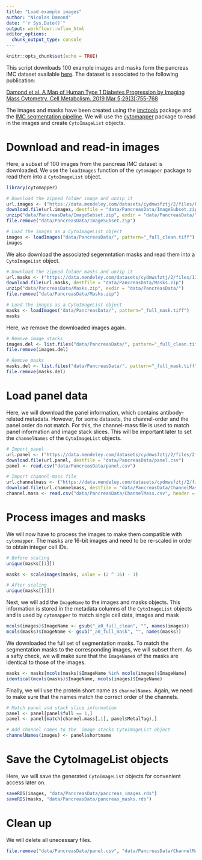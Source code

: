 ```yaml
---
title: "Load example images"
author: "Nicolas Damond"
date: "`r Sys.Date()`"
output: workflowr::wflow_html
editor_options:
  chunk_output_type: console
---
```


```r
knitr::opts_chunk$set(echo = TRUE)
```

This script downloads 100 example images and masks form the pancreas IMC dataset available [here](http://dx.doi.org/10.17632/cydmwsfztj.2).
The dataset is associated to the following publication:

[Damond et al. A Map of Human Type 1 Diabetes Progression by Imaging Mass Cytometry. Cell Metabolism. 2019 Mar 5;29(3):755-768](https://www.ncbi.nlm.nih.gov/pmc/articles/PMC6821395)

The images and masks have been created using the [imctools](https://github.com/BodenmillerGroup/imctools) package and the [IMC segmentation pipeline](https://github.com/BodenmillerGroup/ImcSegmentationPipeline). 
We will use the [cytomapper](https://www.bioconductor.org/packages/release/bioc/html/cytomapper.html) package to read in the images and create `CytoImageList` objects.

# Download and read-in images

Here, a subset of 100 images from the pancreas IMC dataset is downloaded.
We use the `loadImages` function of the `cytomapper` package to read them into a `CytoImageList` object.

```r
library(cytomapper)

# Download the zipped folder image and unzip it
url.images <- ("https://data.mendeley.com/datasets/cydmwsfztj/2/files/b37054d2-d5d0-4c48-a001-81ff77136f41/ImageSubset.zip?dl=1")
download.file(url.images, destfile = "data/PancreasData/ImageSubset.zip")
unzip("data/PancreasData/ImageSubset.zip", exdir = "data/PancreasData/")
file.remove("data/PancreasData/ImageSubset.zip")

# Load the images as a CytoImageList object
images <- loadImages("data/PancreasData/", pattern="_full_clean.tiff")
images
```

We also download the associated segemntation masks and read them into a `CytoImageList` object.

```r
# Download the zipped folder masks and unzip it
url.masks <- ("https://data.mendeley.com/datasets/cydmwsfztj/2/files/13679a61-e9b4-4820-9f09-a5bbc697647c/Masks.zip?dl=1")
download.file(url.masks, destfile = "data/PancreasData/Masks.zip")
unzip("data/PancreasData/Masks.zip", exdir = "data/PancreasData/")
file.remove("data/PancreasData/Masks.zip")

# Load the images as a CytoImageList object
masks <- loadImages("data/PancreasData/", pattern="_full_mask.tiff")
masks
```

Here, we remove the downloaded images again.

```r
# Remove image stacks
images.del <- list.files("data/PancreasData/", pattern="_full_clean.tiff", full.names = TRUE)
file.remove(images.del)

# Remove masks
masks.del <- list.files("data/PancreasData/", pattern="_full_mask.tiff", full.names = TRUE)
file.remove(masks.del)
```

# Load panel data

Here, we will download the panel information, which contains antibody-related metadata.
However, for some datasets, the channel-order and the panel order do not match.
For this, the channel-mass file is used to match panel information and image stack slices.
This will be important later to set the `channelNames` of the `CytoImageList` objects.

```r
# Import panel
url.panel <- ("https://data.mendeley.com/datasets/cydmwsfztj/2/files/2f9fecfc-b98f-4937-bc38-ae1b959bd74d/Panel.csv?dl=1")
download.file(url.panel, destfile = "data/PancreasData/panel.csv")
panel <- read.csv("data/PancreasData/panel.csv")

# Import channel-mass file
url.channelmass <- ("https://data.mendeley.com/datasets/cydmwsfztj/2/files/704312eb-377c-42e2-8227-44bb9aca0fb3/ChannelMass.csv?dl=1")
download.file(url.channelmass, destfile = "data/PancreasData/ChannelMass.csv")
channel.mass <- read.csv("data/PancreasData/ChannelMass.csv", header = FALSE)
```

# Process images and masks

We will now have to process the images to make them compatible with `cytomapper`.
The masks are 16-bit images and need to be re-scaled in order to obtain integer cell IDs.

```r
# Before scaling
unique(masks[[1]])

masks <- scaleImages(masks, value = (2 ^ 16) - 1)

# After scaling
unique(masks[[1]])
```

Next, we will add the `ImageName` to the images and masks objects.
This information is stored in the metadata columns of the `CytoImageList` objects
and is used by `cytomapper` to match single cell data, images and mask

```r
mcols(images)$ImageName <- gsub("_a0_full_clean", "", names(images))
mcols(masks)$ImageName <- gsub("_a0_full_mask", "", names(masks))
```

We downloaded the full set of segmentation masks.
To match the segmentation masks to the corresponding images, we will subset them.
As a safty check, we will make sure that the `ImageName`s of the masks are identical to those of the images.

```r
masks <- masks[mcols(masks)$ImageName %in% mcols(images)$ImageName]
identical(mcols(masks)$ImageName, mcols(images)$ImageName)
```

Finally, we will use the protein short name as `channelNames`.
Again, we need to make sure that the names match the correct order of the channels.

```r
# Match panel and stack slice information
panel <- panel[panel$full == 1,]
panel <- panel[match(channel.mass[,1], panel$MetalTag),]

# Add channel names to the  image stacks CytoImageList object
channelNames(images) <- panel$shortname
```

# Save the CytoImageList objects

Here, we will save the generated `CytoImageList` objects for convenient access later on.

```r
saveRDS(images, "data/PancreasData/pancreas_images.rds")
saveRDS(masks, "data/PancreasData/pancreas_masks.rds")
```

# Clean up

We will delete all unecessary files.

```r
file.remove("data/PancreasData/panel.csv", "data/PancreasData/ChannelMass.csv")
```
